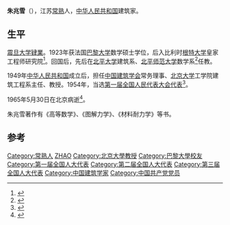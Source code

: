 '''朱兆雪'''（{{bd|1900年||1965年}}），江苏[[常熟|常熟]]人，[[中华人民共和国|中华人民共和国]]建筑家。

==生平==
[[震旦大学|震旦大学]][[肄業|肄業]]。1923年获法国[[巴黎大学|巴黎大学]]数学硕士学位，后入比利时[[根特大学|根特大学]]皇家工程师研究院<ref>{{cite book |title=《中国建筑业年鉴》 |date=1994年 |publisher=中国建筑工业出版社 |page=第493页}}</ref>。回国后，先后在[[北平大学|北平大学]]建筑系、[[北平师范大学|北平师范大学]]数学系<ref>{{cite web |title=数学系主任 |url=http://mathold.bnu.edu.cn/sxgk/lsyg/index.html |publisher=[[北京师范大学|北京师范大学]] |access-date=2019-11-21 |archive-url=https://web.archive.org/web/20191024155342/http://mathold.bnu.edu.cn/sxgk/lsyg/index.html |archive-date=2019-10-24 |dead-url=yes }}</ref>任教。

1949年[[中华人民共和国|中华人民共和国]]成立后，担任[[中国建筑学会|中国建筑学会]]常务理事、[[北京大学|北京大学]]工学院建筑工程系主任、教授。1954年，当选[[第一届全国人民代表大会代表名单|第一届全国人民代表大会代表]]<ref>{{cite book|author=全国人民代表大会常务委员会办公厅|title=中华人民共和国第一届全国人民代表大会代表名单|year=1955年|publisher=全国人民代表大会常务委员会办公厅|url=http://book.ucdrs.superlib.net/views/specific/2929/bookDetail.jsp?dxNumber=000005772167&d=546843D0AE2464CD1C95896344A85614&fenlei=04070402|access-date=2015-01-25|archive-date=2019-01-24|archive-url=https://web.archive.org/web/20190124105450/http://book.ucdrs.superlib.net/views/specific/2929/bookDetail.jsp?dxNumber=000005772167&d=546843D0AE2464CD1C95896344A85614&fenlei=04070402|dead-url=no}}</ref>。

1965年5月30日在北京病逝<ref>{{cite news |title=全国人民代表大会代表朱兆雪逝世 |work=[[人民日报|人民日报]] |date=1965年6月4日 |page=第2版}}</ref>。

朱兆雪著作有《高等数学》、《图解力学》、《材料耐力学》等书。
==参考==
{{reflist}}

{{Authority control}}
{{DEFAULTSORT:Zhu zhaoxue}}
[[Category:常熟人|Category:常熟人]]
[[Category:朱姓|ZHAO]]
[[Category:北京大學教授|Category:北京大學教授]]
[[Category:巴黎大學校友|Category:巴黎大學校友]]
[[Category:第一届全国人大代表|Category:第一届全国人大代表]]
[[Category:第二届全国人大代表|Category:第二届全国人大代表]]
[[Category:第三届全国人大代表|Category:第三届全国人大代表]]
[[Category:中国建筑学家|Category:中国建筑学家]]
[[Category:中国共产党党员|Category:中国共产党党员]]